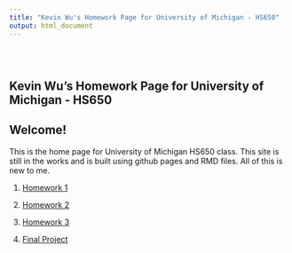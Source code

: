 ```yaml
---
title: "Kevin Wu's Homework Page for University of Michigan - HS650"
output: html_document
---
```


<style type="text/css">
.title {
  display: none;
}
</style>

<div class="row" style="padding-top: 30px;">

# **Kevin Wu's Homework Page for University of Michigan - HS650**

## Welcome!

This is the home page for University of Michigan HS650 class.  This site is still in the works and is built using github pages and RMD files.  All of this is new to me.

1. [Homework 1](/docs/hw1.html)

2. [Homework 2](/docs/hw2.html)

3. [Homework 3](/docs/hw3.html)

4. [Final Project](/docs/final_project.html)

</div>